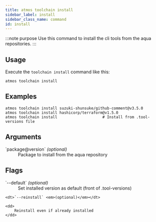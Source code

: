```yaml
---
title: atmos toolchain install
sidebar_label: install
sidebar_class_name: command
id: install
---
```


:::note purpose
Use this command to install the cli tools from the aqua repositories.
:::

<Screengrab title="atmos toolchain install --help" slug="atmos-toolchain-install--help" />

## Usage

Execute the `toolchain install` command like this:

```shell
atmos toolchain install 
```

## Examples

```shell
atmos toolchain install suzuki-shunsuke/github-comment@v3.5.0
atmos toolchain install hashicorp/terraform@v1.5.0
atmos toolchain install                    # Install from .tool-versions file
```

## Arguments

<dl>
    <dt>`package@version` <em>(optional)</em></dt>
    <dd>
        Package to install from the aqua repository
    </dd>
</dl>

## Flags

<dl>
    <dt>`--default`  <em>(optional)</em></dt>
    <dd>
        Set installed version as default (front of .tool-versions)
    </dd>

    <dt>`--reinstall` <em>(optional)</em></dt>

    <dd>
        Reinstall even if already installed
    </dd>
</dl>
